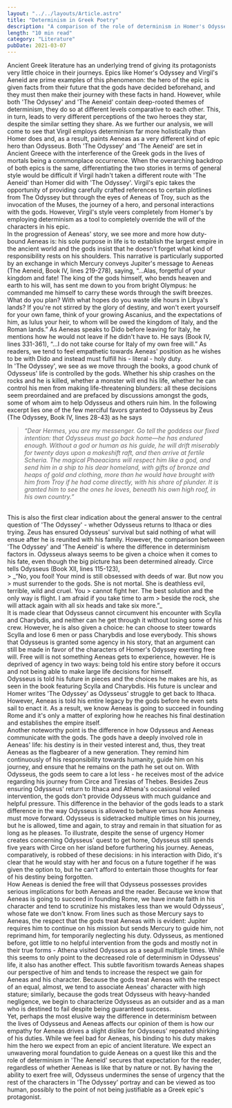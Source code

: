 ```yaml
---
layout: "../../layouts/Article.astro"
title: "Determinism in Greek Poetry"
description: "A comparison of the role of determinism in Homer's Odyssey and Virgil's Aeneid"
length: "10 min read"
category: "Literature"
pubDate: 2021-03-07
---
```


Ancient Greek literature has an underlying trend of giving its protagonists very little
choice in their journeys. Epics like Homer's Odyssey and Virgil's Aeneid are prime examples of
this phenomenon: the hero of the epic is given facts from their future that the gods have decided
beforehand, and they must then make their journey with these facts in hand. However, while both
'The Odyssey' and 'The Aeneid' contain deep-rooted themes of determinism, they do so at
different levels comparative to each other. This, in turn, leads to very different perceptions of the
two heroes they star, despite the similar setting they share. As we further our analysis, we will
come to see that Virgil employs determinism far more holistically than Homer does and, as a
result, paints Aeneas as a very different kind of epic hero than Odysseus.
Both 'The Odyssey' and 'The Aeneid' are set in Ancient Greece with the interference of
the Greek gods in the lives of mortals being a commonplace occurrence. When the overarching
backdrop of both epics is the same, differentiating the two stories in terms of general style would
be difficult if Virgil hadn't taken a different route with 'The Aeneid' than Homer did with 'The
Odyssey'. Virgil's epic takes the opportunity of providing carefully crafted references to certain
plotlines from The Odyssey but through the eyes of Aeneas of Troy, such as the invocation of the
Muses, the journey of a hero, and personal interactions with the gods. However, Virgil's style
veers completely from Homer's by employing determinism as a tool to completely override the
will of the characters in his epic.
<br />
In the progression of Aeneas' story, we see more and more how duty-bound Aeneas is:
his sole purpose in life is to establish the largest empire in the ancient world and the gods insist
that he doesn't forget what kind of responsibility rests on his shoulders. This narrative is
particularly supported by an exchange in which Mercury conveys Jupiter's message to Aeneas
(The Aeneid, Book IV, lines 219-278), saying, “...Alas, forgetful of your kingdom and fate! The
king of the gods himself, who bends heaven and earth to his will, has sent me down to you from
bright Olympus: he commanded me himself to carry these words through the swift breezes. What
do you plan? With what hopes do you waste idle hours in Libya's lands? If you're not stirred by
the glory of destiny, and won't exert yourself for your own fame, think of your growing
Ascanius, and the expectations of him, as Iulus your heir, to whom will be owed the kingdom of
Italy, and the Roman lands.”
As Aeneas speaks to Dido before leaving for Italy, he mentions how he would not leave
if he didn't have to. He says (Book IV, lines 331-361), “...I do not take course for Italy of my
own free will.” As readers, we tend to feel empathetic towards Aeneas' position as he wishes to
be with Dido and instead must fulfill his - literal - holy duty.
<br />
In 'The Odyssey', we see as we move through the books, a good chunk of Odysseus' life
is controlled by the gods. Whether his ship crashes on the rocks and he is killed, whether a
monster will end his life, whether he can control his men from making life-threatening blunders:
all these decisions seem preordained and are prefaced by discussions amongst the gods, some of
whom aim to help Odysseus and others ruin him. In the following excerpt lies one of the few
merciful favors granted to Odysseus by Zeus (The Odyssey, Book IV, lines 28-43) as he says
<br />
> _“Dear Hermes, you are my messenger. Go tell the goddess our fixed intention: that Odysseus
> must go back home—he has endured enough. Without a god or human as his guide, he will drift
> miserably for twenty days upon a makeshift raft, and then arrive at fertile Scheria. The magical
> Phaeacians will respect him like a god, and send him in a ship to his dear homeland, with gifts of
> bronze and heaps of gold and clothing, more than he would have brought with him from Troy if
> he had come directly, with his share of plunder. It is granted him to see the ones he loves,
> beneath his own high roof, in his own country.”_
<br />
This is also the first clear indication about the general answer to the central question of
'The Odyssey' - whether Odysseus returns to Ithaca or dies trying. Zeus has ensured Odysseus'
survival but said nothing of what will ensue after he is reunited with his family.
However, the comparison between 'The Odyssey' and 'The Aeneid' is where the
difference in determinism factors in. Odysseus always seems to be given a choice when it comes
to his fate, even though the big picture has been determined already. Circe tells Odysseus (Book
XII, lines 115-123), 
<br />
> _“No, you fool! Your mind is still obsessed with deeds of war. But now you
> must surrender to the gods. She is not mortal. She is deathless evil, terrible, wild and cruel. You
> cannot fight her. The best solution and the only way is flight. I am afraid if you take time to arm
> beside the rock, she will attack again with all six heads and take six more.”_ 
<br />
It is made clear that Odysseus cannot circumvent his encounter with Scylla and Charybdis, and neither can he get
through it without losing some of his crew. However, he is also given a choice: he can choose to
steer towards Scylla and lose 6 men or pass Charybdis and lose everybody. This shows that
Odysseus is granted some agency in his story, that an argument can still be made in favor of the
characters of Homer's Odyssey exerting free will. Free will is not something Aeneas gets to
experience, however. He is deprived of agency in two ways: being told his entire story before it
occurs and not being able to make large life decisions for himself.
<br />
Odysseus is told his future in pieces and the choices he makes are his, as seen in the book
featuring Scylla and Charybdis. His future is unclear and Homer writes 'The Odyssey' as
Odysseus' struggle to get back to Ithaca. However, Aeneas is told his entire legacy by the gods
before he even sets sail to enact it. As a result, we know Aeneas is going to succeed in founding
Rome and it's only a matter of exploring how he reaches his final destination and establishes the
empire itself.
<br />
Another noteworthy point is the difference in how Odysseus and Aeneas communicate
with the gods. The gods have a deeply involved role in Aeneas' life: his destiny is in their vested
interest and, thus, they treat Aeneas as the flagbearer of a new generation. They remind him
continuously of his responsibility towards humanity, guide him on his journey, and ensure that
he remains on the path he set out on. With Odysseus, the gods seem to care a lot less - he
receives most of the advice regarding his journey from Circe and Tiresias of Thebes. Besides
Zeus ensuring Odysseus' return to Ithaca and Athena's occasional veiled intervention, the gods
don't provide Odysseus with much guidance and helpful pressure. This difference in the
behavior of the gods leads to a stark difference in the way Odysseus is allowed to behave versus
how Aeneas must move forward. Odysseus is sidetracked multiple times on his journey, but he is
allowed, time and again, to stray and remain in that situation for as long as he pleases. To
illustrate, despite the sense of urgency Homer creates concerning Odysseus' quest to get home,
Odysseus still spends five years with Circe on her island before furthering his journey. Aeneas,
comparatively, is robbed of these decisions: in his interaction with Dido, it's clear that he would
stay with her and focus on a future together if he was given the option to, but he can't afford to
entertain those thoughts for fear of his destiny being forgotten.
<br />
How Aeneas is denied the free will that Odysseus possesses provides serious implications
for both Aeneas and the reader. Because we know that Aeneas is going to succeed in founding
Rome, we have innate faith in his character and tend to scrutinize his mistakes less than we
would Odysseus', whose fate we don't know. From lines such as those Mercury says to Aeneas,
the respect that the gods treat Aeneas with is evident: Jupiter requires him to continue on his
mission but sends Mercury to guide him, not reprimand him, for temporarily neglecting his duty.
Odysseus, as mentioned before, got little to no helpful intervention from the gods and mostly not
in their true forms - Athena visited Odysseus as a seagull multiple times. While this seems to
only point to the decreased role of determinism in Odysseus' life, it also has another effect. This
subtle favoritism towards Aeneas shapes our perspective of him and tends to increase the respect
we gain for Aeneas and his character. Because the gods treat Aeneas with the respect of an equal,
almost, we tend to associate Aeneas' character with high stature; similarly, because the gods treat
Odysseus with heavy-handed negligence, we begin to characterize Odysseus as an outsider and
as a man who is destined to fail despite being guaranteed success.
<br />
Yet, perhaps the most elusive way the difference in determinism between the lives of
Odysseus and Aeneas affects our opinion of them is how our empathy for Aeneas drives a slight
dislike for Odysseus' repeated shirking of his duties. While we feel bad for Aeneas, his binding
to his duty makes him the hero we expect from an epic of ancient literature. We expect an
unwavering moral foundation to guide Aeneas on a quest like this and the role of determinism in
'The Aeneid' secures that expectation for the reader, regardless of whether Aeneas is like that by
nature or not. By having the ability to exert free will, Odysseus undermines the sense of urgency
that the rest of the characters in 'The Odyssey' portray and can be viewed as too human, possibly
to the point of not being justifiable as a Greek epic's protagonist.